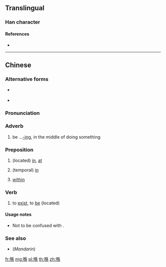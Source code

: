 ==Translingual==

===Han character===
{{Han char|rn=30|rad=口|as=09|sn=12|four=|canj=ROHF|ids=⿰口係}}

====References====
* {{Han ref|kx=0201.121|hdz=10657.021|uh=55BA|ud=21946}}

----

==Chinese==
{{zh-forms}}

===Alternative forms===
* {{qualifier|non-standard}} {{zh-l|*o係}}
* {{zh-l|匸}}

===Pronunciation===
{{zh-pron
|c=hai2
|cat=adv,prep,v
}}

===Adverb===
{{zh-adv}}

# {{label|zh|Cantonese}} be ...[[-ing]], in the middle of doing something {{gloss|indicating an action in progress}}

===Preposition===
{{zh-prep}}

# {{label|zh|Cantonese}} (located) [[in]], [[at]]
#: {{zh-usex|喺 架 車 入便|inside the car|C}}
# {{label|zh|Cantonese}} (temporal) [[in]]
#: {{zh-usex|喺 @2012|in 2012|C}}
# {{label|zh|Cantonese}} [[within]]
#: {{zh-usex|喺 中文|within the Chinese language/in the Chinese language|C}}

===Verb===
{{zh-verb}}

# {{label|zh|Cantonese}} to [[exist]], to [[be]] (located)
#: {{zh-usex|我 而家 喺 香港。|I am in Hong Kong now.|C-GZ|tr=ngo5 ji4 gaa1 '''hai2''' hoeng1 gong2.}}

====Usage notes====
* Not to be confused with {{zh-l|係|hai6|is}}.

===See also===
* (''Mandarin'') {{zh-l|在}}

[[fr:喺]]
[[mg:喺]]
[[pl:喺]]
[[th:喺]]
[[zh:喺]]